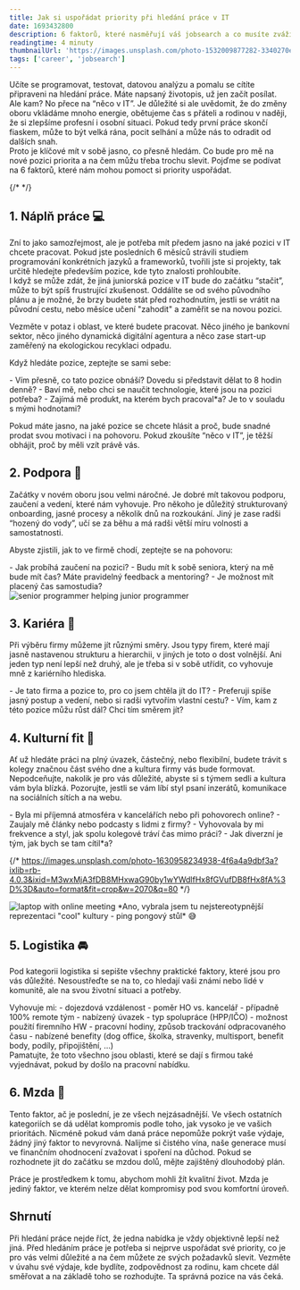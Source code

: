 ```yaml
---
title: Jak si uspořádat priority při hledání práce v IT
date: 1693432800
description: 6 faktorů, které nasměřují váš jobsearch a co musíte zvážit, než přijmete pracovní nabídku. 
readingtime: 4 minuty
thumbnailUrl: 'https://images.unsplash.com/photo-1532009877282-3340270e0529?ixlib=rb-4.0.3&ixid=M3wxMjA3fDB8MHxwaG90by1wYWdlfHx8fGVufDB8fHx8fA%3D%3D&auto=format&fit=crop&w=1000&q=80'
tags: ['career', 'jobsearch']
---
```

<div className="mdx-space--md"></div>
Učíte se programovat, testovat, datovou analýzu a pomalu se cítíte připraveni na hledání práce. Máte napsaný životopis, už jen začít posílat. Ale kam? No přece na “něco v IT”. 
Je důležité si ale uvědomit, že do změny oboru vkládáme mnoho energie, obětujeme čas s přáteli a rodinou v naději, že si zlepšíme profesní i osobní situaci. Pokud tedy první práce skončí fiaskem, může to být velká rána, pocit selhání a může nás to odradit od dalších snah. 
<div className="mdx-space--md"></div>
Proto je klíčové mít v sobě jasno, co přesně hledám. Co bude pro mě na nové pozici priorita a na čem můžu třeba trochu slevit. Pojďme se podívat na 6 faktorů, které nám mohou pomoct si priority uspořádat.

{/* <MdxLink url=""></MdxLink> */}

## 1. Náplň práce 💻

Zní to jako samozřejmost, ale je potřeba mít předem jasno na jaké pozici v IT chcete pracovat. Pokud jste posledních 6 měsíců strávili studiem programování konkrétních jazyků a frameworků, tvořili jste si projekty, tak určitě hledejte především pozice, kde tyto znalosti prohloubíte.     
I když se může zdát, že jiná juniorská pozice v IT bude do začátku “stačit”, může to být spíš frustrující zkušenost. Oddálíte se od svého původního plánu a je možné, že brzy budete stát před rozhodnutím, jestli se vrátit na původní cestu, nebo měsíce učení "zahodit" a zaměřit se na novou pozici. 
<div className="mdx-space--md"></div>
Vezměte v potaz i oblast, ve které budete pracovat. Něco jiného je bankovní sektor, něco jiného dynamická digitální agentura a něco zase start-up zaměřený na ekologickou recyklaci odpadu. 

Když hledáte pozice, zeptejte se sami sebe:
<div className="mdx-space--md"></div>
- Vím přesně, co tato pozice obnáší? Dovedu si představit dělat to 8 hodin denně?
- Baví mě, nebo chci se naučit technologie, které jsou na pozici potřeba?
- Zajímá mě produkt, na kterém bych pracoval*a? Je to v souladu s mými hodnotami?

<Quote>Pokud máte jasno, na jaké pozice se chcete hlásit a proč, bude snadné prodat svou motivaci i na pohovoru. Pokud zkoušíte “něco v IT”, je těžší obhájit, proč by měli vzít právě vás. </Quote>

## 2. Podpora 🤲

Začátky v novém oboru jsou velmi náročné. Je dobré mít takovou podporu, zaučení a vedení, které nám vyhovuje. Pro někoho je důležitý strukturovaný onboarding, jasné procesy a několik dnů na rozkoukání. Jiný je zase radši “hozený do vody”, učí se za běhu a má radši větší míru volnosti a samostatnosti. 

Abyste zjistili, jak to ve firmě chodí, zeptejte se na pohovoru: 
<div className="mdx-space--md"></div>
- Jak probíhá zaučení na pozici?
- Budu mít k sobě seniora, který na mě bude mít čas? Máte pravidelný feedback a mentoring?
- Je možnost mít placený čas samostudia?

<div className="mdx-space--md"></div>
<img src="https://images.unsplash.com/photo-1531482615713-2afd69097998?ixlib=rb-4.0.3&ixid=M3wxMjA3fDB8MHxwaG90by1wYWdlfHx8fGVufDB8fHx8fA%3D%3D&auto=format&fit=crop&w=1000&q=80 " alt="senior programmer helping junior programmer"/>

## 3. Kariéra 💼

Při výběru firmy můžeme jít různými směry. Jsou typy firem, které mají jasně nastavenou strukturu a hierarchii, v jiných je toto o dost volnější. Ani jeden typ není lepší než druhý, ale je třeba si v sobě utřídit, co vyhovuje mně z kariérního hlediska. 
<div className="mdx-space--md"></div>
- Je tato firma a pozice to, pro co jsem chtěla jít do IT?
- Preferuji spíše jasný postup a vedení, nebo si radši vytvořím vlastní cestu?
- Vím, kam z této pozice můžu růst dál? Chci tím směrem jít?

## 4. Kulturní fit 👯

Ať už hledáte práci na plný úvazek, částečný, nebo flexibilní, budete trávit s kolegy značnou část svého dne a kultura firmy vás bude formovat. Nepodceňujte, nakolik je pro vás důležité, abyste si s týmem sedli a kultura vám byla blízká. Pozorujte, jestli se vám líbí styl psaní inzerátů, komunikace na sociálních sítích a na webu. 
<div className="mdx-space--md"></div>
- Byla mi příjemná atmosféra v kancelářích nebo při pohovorech online?
- Zaujaly mě články nebo podcasty s lidmi z firmy?
- Vyhovovala by mi frekvence a styl, jak spolu kolegové tráví čas mimo práci?
- Jak diverzní je tým, jak bych se tam cítil*a?

{/* https://images.unsplash.com/photo-1630958234938-4f6a4a9dbf3a?ixlib=rb-4.0.3&ixid=M3wxMjA3fDB8MHxwaG90by1wYWdlfHx8fGVufDB8fHx8fA%3D%3D&auto=format&fit=crop&w=2070&q=80 */}

<div className="mdx-space--md"></div>
<img src="https://images.unsplash.com/photo-1559136560-16ad036d85d3?ixlib=rb-4.0.3&ixid=M3wxMjA3fDB8MHxwaG90by1wYWdlfHx8fGVufDB8fHx8fA%3D%3D&auto=format&fit=crop&w=1000&q=80" alt="laptop with online meeting"/>
*Ano, vybrala jsem tu nejstereotypnější reprezentaci "cool" kultury - ping pongový stůl* 😅


## 5. Logistika 🚘

Pod kategorii logistika si sepište všechny praktické faktory, které jsou pro vás důležité. Nesoustřeďte se na to, co hledají vaši známí nebo lidé v komunitě, ale na svou životní situaci a potřeby. 

<div className="mdx-space--md"></div>
Vyhovuje mi: 
- dojezdová vzdálenost
- poměr HO vs. kancelář
- případně 100% remote tým
- nabízený úvazek
- typ spolupráce (HPP/IČO)
- možnost použití firemního HW
- pracovní hodiny, způsob trackování odpracovaného času
- nabízené benefity (dog office, školka, stravenky, multisport, benefit body, podíly, připojištění, …)
<div className="mdx-space--md"></div>
Pamatujte, že toto všechno jsou oblasti, které se dají s firmou také vyjednávat, pokud by došlo na pracovní nabídku. 

## 6. Mzda 💸

Tento faktor, ač je poslední, je ze všech nejzásadnější. Ve všech ostatních kategoriích se dá udělat kompromis podle toho, jak vysoko je ve vašich prioritách. Nicméně pokud vám daná práce nepomůže pokrýt vaše výdaje, žádný jiný faktor to nevyrovná. Nalijme si čistého vína, naše generace musí ve finančním ohodnocení zvažovat i spoření na důchod. Pokud se rozhodnete jít do začátku se mzdou dolů, mějte zajištěný dlouhodobý plán. 

<Quote>Práce je prostředkem k tomu, abychom mohli žít kvalitní život. Mzda je jediný faktor, ve kterém nelze dělat kompromisy pod svou komfortní úroveň. </Quote>

## Shrnutí

Při hledání práce nejde říct, že jedna nabídka je vždy objektivně lepší než jiná. Před hledáním práce je potřeba si nejprve uspořádat své priority, co je pro vás velmi důležité a na čem můžete ze svých požadavků slevit. Vezměte v úvahu své výdaje, kde bydlíte, zodpovědnost za rodinu, kam chcete dál směřovat a na základě toho se rozhodujte. Ta správná pozice na vás čeká.

